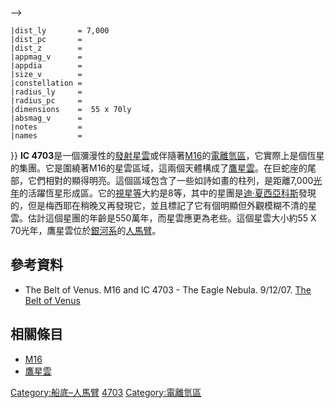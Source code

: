 {{Infobox nebula
 |name          = IC 4703
 |image         = <!-- 檔案不存在 Copy of Image2 36.jpg ，可從英文維基百科取得 -->
 |caption       = 這是星雲IC 4703，可以看見[[創生之柱|創生之柱]]。
 |credit        =
 |type          = 電離氫區
 |type2         = <!-- can be wikilinked -->
 |epoch         = <!-- typically [[J2000|J2000]] -->
 |subtype       = 
 |class         = 
 |ra            = <!-- {{RA|hh|mm|ss.wxyz}} -->
 |dec           = <!-- {{DEC|{{+-}}DD|MM|SS.WXYZ}} -->
 |dist_ly       = 7,000
 |dist_pc       = 
 |dist_z        = 
 |appmag_v      = 
 |appdia        = <!-- dd°mm'ss".mas -->
 |size_v        = 
 |constellation = 
 |radius_ly     = 
 |radius_pc     = 
 |dimensions    =  55 x 70ly
 |absmag_v      = 
 |notes         = 
 |names         = 
}}
'''IC 4703'''是一個瀰漫性的[[發射星雲|發射星雲]]或伴隨著[[M16|M16]]的[[電離氫區|電離氫區]]，它實際上是個恆星的集團。它是圍繞著M16的星雲區域，這兩個天體構成了[[鷹星雲|鷹星雲]]。在巨蛇座的尾部，它們相對的顯得明亮。這個區域包含了一些如詩如畫的柱列，是距離7,000[[光年|光年]]的活躍恆星形成區。它的[[視星等|視星等]]大約是8等，其中的星團是[[迪·夏西亞科斯|迪·夏西亞科斯]]發現的，但是梅西耶在稍晚又再發現它，並且標記了它有個明顯但外觀模糊不清的星雲。估計這個星團的年齡是550萬年，而星雲應更為老些。這個星雲大小約55 X 70光年，鷹星雲位於[[銀河系|銀河系]]的[[人馬臂|人馬臂]]。

== 參考資料 ==
*The Belt of Venus. M16 and IC 4703 - The Eagle Nebula. 9/12/07. [http://www.perezmedia.net/beltofvenus/archives/000423.html The Belt of Venus]{{Wayback|url=http://www.perezmedia.net/beltofvenus/archives/000423.html |date=20140925041638 }}

== 相關條目 ==
*[[M16|M16]]
*[[鷹星雲|鷹星雲]]

{{commons category}}

[[Category:船底–人馬臂|Category:船底–人馬臂]]
[[Category:IC天體|4703]]
[[Category:電離氫區|Category:電離氫區]]

{{nebula-stub}}